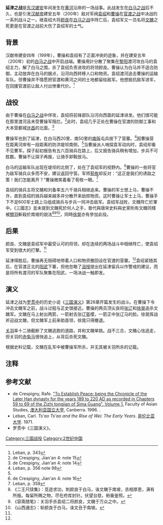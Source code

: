 {{Infobox Military Conflict
|conflict=延津之战
|image=
|caption=
|partof=[[官渡之战|官渡战事]]
|date=200年5月至8月间
|place=[[河南省|河南省]][[延津县|延津县]]
|result= 曹操胜
|combatant1=[[袁绍|袁绍]]
|combatant2=[[曹操|曹操]]
|commander1=袁绍<br>[[文醜|文醜]]{{KIA}}<br>[[刘备|刘备]]
|commander2=曹操<br>[[關羽|關羽]]<br>[[徐晃|徐晃]]
|strength1=5,000 - 6,000 骑兵
|strength2=少于 600 骑兵
|casualties1=
|casualties2=
}}

'''延津之战'''是[[东汉|东汉]][[建安_(东汉)|建安]]年间发生在[[黄河|黄河]]沿岸的一场战事。此战发生在[[白马之战|白马之战]]后不久，也是引发[[汉献帝|汉献帝]]建安五年（200年）敌对军阀[[袁绍|袁绍]]和[[曹操|曹操]]在[[官渡之战|官渡之战]]中决战的一系列战斗之一。继袁绍大将[[颜良|颜良]]在[[白马之战|白马之战]]中阵亡后，袁绍军又一员名将[[文醜|文醜]]之死更是在官渡之战前大伤了袁绍军的士气。

== 背景 ==
汉献帝建安四年（199年），曹操和袁绍有了正面冲突的迹象，并在建安五年（200年）初的[[白马之战|白马之战]]中开启战端。曹操用計分散了聚集在[[黎阳|黎阳]]渡河攻白马的袁绍主力，解了白马之围，杀了袁绍负责进攻的将领颜良。曹操认为白马并不适合防御，主动放弃在白马的据点，沿河向西转移人口和物资。袁绍渡河追击曹操的运输车队。但曹操并不情愿把官渡和黄河之间的土地都留给敌军。他想抵抗敌军进军，在回援官渡前让敌人付出惨重代价。<ref>Leban, p. 343</ref>

== 战役 ==
由于曹操在[[白马之战|白马之战]]中佯攻，袁绍将前锋部队沿河向西面的延津进发。他们很可能在那里渡河且未受曹操军阻拦。<ref name=deCJ4n15>de Crespigny, Jian'an 4: note 15</ref>此时，袁绍几乎正处在曹操在官渡的防御工事和大本营都城[[许昌|许昌]]的北面。<ref>de Crespigny, Jian'an 4: note 14</ref>

曹操军也到了延津，在白马西20里、南50里的[[南阪|南阪]]屯兵按下了营寨。<ref>Leban, p. 356 note 98</ref>因曹操营在距离河岸有一段距离的防洪堤坝南侧，<ref name=deCJ4n15/>当曹操派人哨探袁军动向时，袁绍却看不见曹军。探子起初报告有五六百骑兵在路上，后又报告骑兵稍有增加，步兵不可胜数。曹操不让探子再报，让骑手卸鞍放马。

白马的运输车队出现在堤坝的北侧了，处在了袁绍军的视野内。<ref>de Crespigny, Jian'an 4: note 16</ref>曹操的一些将官为敌军骑兵众多而不安，建议返回守营。军师[[荀攸|荀攸]]却反对：“这正是我们的诱敌之策！我们怎能离开？”曹操微笑着看了荀攸一眼。<ref name=L358>Leban, p. 358</ref>

袁绍的骑兵主将文醜和刘备率五六千骑兵相继追来。曹操的军士想上马，曹操不许，直到袁绍的骑兵越来越多并分散开来劫掠物资。这时曹操让军士上马，曹操手下不足600军士跳上马组成骑兵与步兵一同冲击敌军。袁绍军战败，文醜阵亡於軍中。《三國志》並未提到文醜死於何人之手，晉代與唐宋史料與史家則有文醜同樣被[[關羽|關羽]]斬殺於南坡的說法<ref>《二王尺牍集》：觅迹求功，刺颜良于白马，诛文醜于南坡，丞相厚恩，满有所报。每留所赐之物，尽在府库封针。伏望台慈，俯垂鉴照。</ref><ref>《容斋随笔》：关羽手杀袁绍二将颜良，文醜于万众之中。</ref><ref>《山西通志》：斩颜良于白马，诛文丑于南坡。</ref>，同時[[徐晃|徐晃]]亦有參加此役。

== 后果 ==
颜良、文醜是袁绍军中最受认可的将领，却在连续的两场战斗中相继阵亡，使袁绍军受到很大的打擊。<ref name=L358/>

延津得胜后，曹操再无阻碍地带着人口和物资撤回设在官渡的营寨。<ref name=L358/>袁绍紧随其后，在官渡正北的[[阳武|阳武]]下寨，但他忽略了[[沮授|沮授]]提出在延津留兵以作警戒的建议，而是将所有渡河的军队聚集在阳武，一场决战一触即发。

== 演义 ==
延津之战为[[罗贯中|罗贯中]]的历史小说《[[三国演义|三国演义]]》第26章开篇发生的战斗。在曹操下令冲击文醜军之前，战斗过程与正史很接近。曹操的两员顶尖良将[[张辽|张辽]]和[[徐晃|徐晃]]追杀文醜军。文醜在马上射出两箭，一箭射去张辽盔缨，一箭正中张辽马的脸。徐晃挥战斧迎战文醜，但文醜军上前来助首领，徐晃只得撤退。

[[关羽|关羽]]率十二骑截断了文醜逃跑的道路，并和文醜单挑。战不三合，文醜心怯逃走，但关羽的[[赤兔马|赤兔马]]很快追上，从背后杀死文醜。

根据史料记载，文醜在乱军中被曹操军所杀，并无其被关羽所杀的记载。

== 注释 ==
{{reflist}}

== 参考文献 ==
*de Crespigny, Rafe. [https://web.archive.org/web/20061004142308/http://www.anu.edu.au/asianstudies/decrespigny/peace1_index.html "To Establish Peace: being the Chronicle of the Later Han dynasty for the years 189 to 220 AD as recorded in Chapters 59 to 69 of the Zizhi tongjian of Sima Guang". Volume 1.] Faculty of Asian Studies, [[澳大利亚国立大学|澳大利亚国立大学]], Canberra. 1996. {{ISBN|0-7315-2526-4}}.
*Leban, Carl. ''Ts'ao Ts'ao and the Rise of Wei: The Early Years''. [[哥伦比亚大学|哥伦比亚大学]]. 1971.
*罗贯中《三国演义》。

[[Category:三国战役|Category:三国战役]]
[[Category:2世纪中国|Category:2世纪中国]]